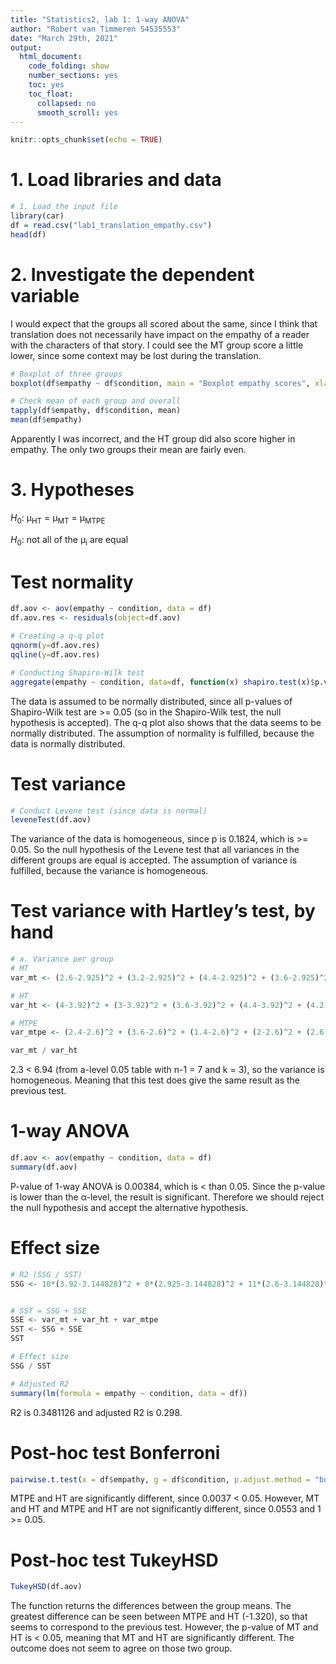 ---
title: "Statistics2, lab 1: 1-way ANOVA"
author: "Robert van Timmeren S4535553"
date: "March 29th, 2021"
output:
  html_document:
    code_folding: show
    number_sections: yes
    toc: yes
    toc_float:
      collapsed: no
      smooth_scroll: yes
---

```{r setup, include=FALSE}
knitr::opts_chunk$set(echo = TRUE)
```

# 1. Load libraries and data

```{r 1load}
# 1. Load the input file
library(car)
df = read.csv("lab1_translation_empathy.csv")
head(df)
```


# 2. Investigate the dependent variable

I would expect that the groups all scored about the same, since I think that translation does not necessarily have impact on the empathy of a reader with the characters of that story. I could see the MT group score a little lower, since some context may be lost during the translation. 

```{r, fig.width=5, fig.height=5}
# Boxplot of three groups
boxplot(df$empathy ~ df$condition, main = "Boxplot empathy scores", xlab = "Condition", ylab = "Empathy")

# Check mean of each group and overall
tapply(df$empathy, df$condition, mean)
mean(df$empathy)
```

Apparently I was incorrect, and the HT group did also score higher in empathy. The only two groups their mean are fairly even. 

# 3. Hypotheses

$H_0$: μ~HT~ = μ~MT~ = μ~MTPE~

$H_0$: not all of the μ~i~ are equal


# Test normality

```{r, fig.width=5, fig.height=5}
df.aov <- aov(empathy ~ condition, data = df)
df.aov.res <- residuals(object=df.aov)

# Creating a q-q plot
qqnorm(y=df.aov.res)
qqline(y=df.aov.res)

# Conducting Shapiro-Wilk test
aggregate(empathy ~ condition, data=df, function(x) shapiro.test(x)$p.value)
```

The data is assumed to be normally distributed, since all p-values of Shapiro-Wilk test are >= 0.05 (so in the Shapiro-Wilk test, the null hypothesis is accepted). The q-q plot also shows that the data seems to be normally distributed. The assumption of normality is fulfilled, because the data is normally distributed.


# Test variance

```{r, fig.width=5, fig.height=5}
# Conduct Levene test (since data is normal)
leveneTest(df.aov)

```

The variance of the data is homogeneous, since p is 0.1824, which is >= 0.05. So the null hypothesis of the Levene test that all variances in the different groups are equal is accepted. The assumption of variance is fulfilled, because the variance is homogeneous.


# Test variance with Hartley's test, by hand

```{r, fig.width=5, fig.height=5}
# a. Variance per group
# MT
var_mt <- (2.6-2.925)^2 + (3.2-2.925)^2 + (4.4-2.925)^2 + (3.6-2.925)^2 + (4-2.925)^2 + (2.6-2.925)^2 + (1.4-2.925)^2 + (1.6-2.925)^2

# HT
var_ht <- (4-3.92)^2 + (3-3.92)^2 + (3.6-3.92)^2 + (4.4-3.92)^2 + (4.2-3.92)^2 + (3-3.92)^2 + (5-3.92)^2 + (3.8-3.92)^2 + (4.4-3.92)^2 + (3.8-3.92)^2

# MTPE
var_mtpe <- (2.4-2.6)^2 + (3.6-2.6)^2 + (1.4-2.6)^2 + (2-2.6)^2 + (2.6-2.6)^2 + (1.8-2.6)^2 + (3-2.6)^2 + (2.8-2.6)^2 + (1.8-2.6)^2 + (3.4-2.6)^2 + (3.8-2.6)^2

var_mt / var_ht
```

2.3 < 6.94 (from a-level 0.05 table with n-1 = 7 and k = 3), so the variance is homogeneous. Meaning that this test does give the same result as the previous test.


# 1-way ANOVA

```{r, fig.width=5, fig.height=5}
df.aov <- aov(empathy ~ condition, data = df)
summary(df.aov)
```

P-value of 1-way ANOVA is 0.00384, which is < than 0.05. Since the p-value is lower than the α-level, the result is significant. Therefore we should reject the null hypothesis and accept the alternative hypothesis.


# Effect size

```{r, fig.width=5, fig.height=5}

# R2 (SSG / SST)
SSG <- 10*(3.92-3.144828)^2 + 8*(2.925-3.144828)^2 + 11*(2.6-3.144828)^2


# SST = SSG + SSE
SSE <- var_mt + var_ht + var_mtpe
SST <- SSG + SSE
SST

# Effect size
SSG / SST

# Adjusted R2
summary(lm(formula = empathy ~ condition, data = df))

```

R2 is 0.3481126 and adjusted R2 is 0.298.


# Post-hoc test Bonferroni

```{r, fig.width=5, fig.height=5}
pairwise.t.test(x = df$empathy, g = df$condition, p.adjust.method = "bonferroni")
```

MTPE and HT are significantly different, since 0.0037 < 0.05. However, MT and HT and MTPE and HT are not significantly different, since 0.0553 and 1 >= 0.05.


# Post-hoc test TukeyHSD

```{r, fig.width=5, fig.height=5}
TukeyHSD(df.aov)
```

The function returns the differences between the group means. The greatest difference can be seen between MTPE and HT (-1.320), so that seems to correspond to the previous test. However, the p-value of MT and HT is < 0.05, meaning that MT and HT are significantly different. The outcome does not seem to agree on those two group.